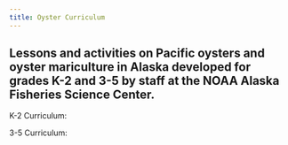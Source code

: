 ```yaml
---
title: Oyster Curriculum
---
```


## Lessons and activities on Pacific oysters and oyster mariculture in Alaska developed for grades K-2 and 3-5 by staff at the NOAA Alaska Fisheries Science Center.

K-2 Curriculum:

3-5 Curriculum:
